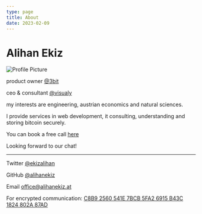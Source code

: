 ```yaml
---
type: page
title: About
date: 2023-02-09
---
```


# Alihan Ekiz


<Image
  src="/images/profile.jpg"
  alt="Profile Picture"
  width={100}
  height={100}
  priority
  className="profile-image"
/>

product owner [@3bit](https://www.3bankenit.at)

ceo & consultant [@visualy](https://visualy.at)

my interests are engineering, austrian economics and natural sciences.

I provide services in web development, it consulting, understanding and storing bitcoin securely.

You can book a free call [here](https://calendar.google.com/calendar/u/0/appointments/schedules/AcZssZ0oblngUuD8TiJpje83Du7BOBaMlGsXVSJFHuBGig0WXEf7CSnx0HkTN9OTkXAXRXkmtEukI_uK)

Looking forward to our chat!

---

Twitter [@ekizalihan](https://twitter.com/ekizalihan)

GitHub [@alihanekiz](https://github.com/alihanekiz)

Email office@alihanekiz.at

For encrypted communication: [C8B9 2560 541E 7BCB 5FA2 6915 B43C 1824 802A 87AD](/key/pub.asc)
